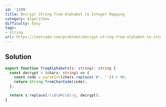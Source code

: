 ```yaml
---
id: '1309'
title: Decrypt String from Alphabet to Integer Mapping
category: Algorithms
difficulty: Easy
tags:
- String
url: https://leetcode.com/problems/decrypt-string-from-alphabet-to-integer-mapping
---
```


## Solution

```typescript filename="solution.ts" copy
export function freqAlphabets(s: string): string {
  const decrypt = (chars: string) => {
    const code = parseInt(chars.replace('#', '')) + 96;
    return String.fromCharCode(code);
  };

  return s.replace(/(\d\d#|\d)/g, decrypt);
}
```


